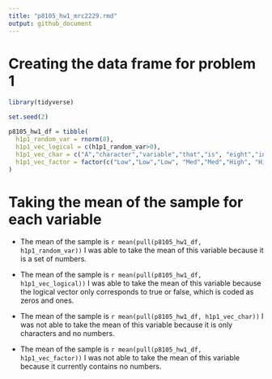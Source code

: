 ```yaml
---
title: "p8105_hw1_mrc2229.rmd"
output: github_document
---
```




# Creating the data frame for problem 1

```r
library(tidyverse)

set.seed(2)

p8105_hw1_df = tibble(
  h1p1_random_var = rnorm(8),
  h1p1_vec_logical = c(h1p1_random_var>0),
  h1p1_vec_char = c("A","character","variable","that","is", "eight","in", "length"),
  h1p1_vec_factor = factor(c("Low","Low","Low", "Med","Med","High", "High","High"))
)
```

# Taking the mean of the sample for each variable

* The mean of the sample is `r mean(pull(p8105_hw1_df, h1p1_random_var))` 
I was able to take the mean of this variable because it is a set of numbers.

* The mean of the sample is `r mean(pull(p8105_hw1_df, h1p1_vec_logical))` 
I was able to take the mean of this variable because the logical vector only corresponds to true or false, which is coded as zeros and ones.

* The mean of the sample is `r mean(pull(p8105_hw1_df, h1p1_vec_char))` 
I was not able to take the mean of this variable because it is only characters and no numbers. 

* The mean of the sample is `r mean(pull(p8105_hw1_df, h1p1_vec_factor))`
I was not able to take the mean of this variable because it currently contains no numbers. 
